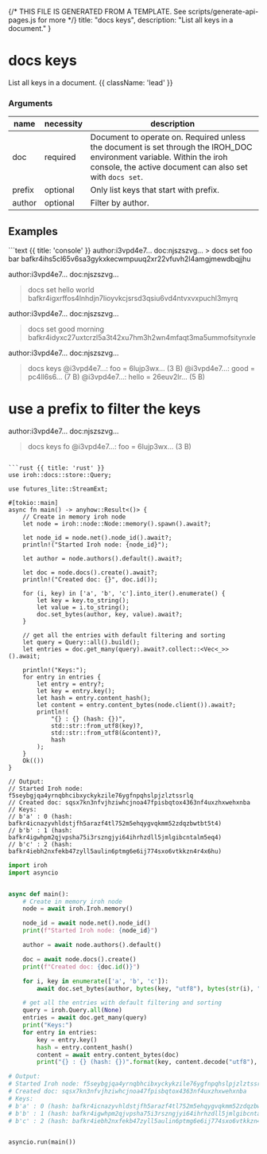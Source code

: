 {/* THIS FILE IS GENERATED FROM A TEMPLATE. See scripts/generate-api-pages.js for more */}
    title: "docs keys",
    description: "List all keys in a document."
}

<div className='not-prose mb-5'>
    <Breadcrumbs pages={[
        { name: 'API', href: '/docs/api', current: false },
        { name: 'docs keys', href: '/docs/api/docs-keys', current: true },
    ]} />
</div>

# docs keys

List all keys in a document. {{ className: 'lead' }}


### Arguments

| name | necessity | description |
| ---- | --------- | ----------- |
| doc  | required | Document to operate on. Required unless the document is set through the IROH_DOC environment variable. Within the iroh console, the active document can also set with `docs set`. |
| prefix  | optional | Only list keys that start with prefix. |
| author  | optional | Filter by author. |



## Examples

<CodeGroup title="docs keys">
```text {{ title: 'console' }}
author:i3vpd4e7… doc:njszszvg…
> docs set foo bar
bafkr4ihs5cl65v6sa3gykxkecwmpuuq2xr22vfuvh2l4amgjmewdbqjjhu

author:i3vpd4e7… doc:njszszvg…
> docs set hello world
bafkr4igxrffos4lnhdjn7lioyvkcjsrsd3qsiu6vd4ntvxvxpuchl3myrq

author:i3vpd4e7… doc:njszszvg…
> docs set good morning
bafkr4idyxc27uxtcrzl5a3t42xu7hm3h2wn4mfaqt3ma5ummofsitynxle

author:i3vpd4e7… doc:njszszvg…
> docs keys
@i3vpd4e7…: foo = 6lujp3wx… (3 B)
@i3vpd4e7…: good = pc4ll6s6… (7 B)
@i3vpd4e7…: hello = 26euv2lr… (5 B)

# use a prefix to filter the keys

author:i3vpd4e7… doc:njszszvg…
> docs keys fo
@i3vpd4e7…: foo = 6lujp3wx… (3 B)
```

```rust {{ title: 'rust' }}
use iroh::docs::store::Query;

use futures_lite::StreamExt;

#[tokio::main]
async fn main() -> anyhow::Result<()> {
    // Create in memory iroh node
    let node = iroh::node::Node::memory().spawn().await?;

    let node_id = node.net().node_id().await?;
    println!("Started Iroh node: {node_id}");

    let author = node.authors().default().await?;

    let doc = node.docs().create().await?;
    println!("Created doc: {}", doc.id());

    for (i, key) in ['a', 'b', 'c'].into_iter().enumerate() {
        let key = key.to_string();
        let value = i.to_string();
        doc.set_bytes(author, key, value).await?;
    }

    // get all the entries with default filtering and sorting
    let query = Query::all().build();
    let entries = doc.get_many(query).await?.collect::<Vec<_>>().await;

    println!("Keys:");
    for entry in entries {
        let entry = entry?;
        let key = entry.key();
        let hash = entry.content_hash();
        let content = entry.content_bytes(node.client()).await?;
        println!(
            "{} : {} (hash: {})",
            std::str::from_utf8(key)?,
            std::str::from_utf8(&content)?,
            hash
        );
    }
    Ok(())
}

// Output:
// Started Iroh node: f5seybgjqa4yrnqbhcibxyckykzile76ygfnpqhslpjzlztssrlq
// Created doc: sqsx7kn3nfvjhziwhcjnoa47fpisbqtox4363nf4uxzhxwehxnba
// Keys:
// b'a' : 0 (hash: bafkr4icnazyvhldstjfh5arazf4tl752m5ehqygvqkmm52zdqzbwtbt5t4)
// b'b' : 1 (hash: bafkr4igwhpm2qjvpsha75i3rszngjyi64ihrhzdll5jmlgibcntalm5eq4)
// b'c' : 2 (hash: bafkr4iebh2nxfekb47zyll5aulin6ptmg6e6ij774sxo6vtkkzn4r4x6hu)

```



```python {{ title: 'python' }}
import iroh
import asyncio


async def main():
    # Create in memory iroh node
    node = await iroh.Iroh.memory()

    node_id = await node.net().node_id()
    print(f"Started Iroh node: {node_id}")

    author = await node.authors().default()

    doc = await node.docs().create()
    print(f"Created doc: {doc.id()}")

    for i, key in enumerate(['a', 'b', 'c']):
        await doc.set_bytes(author, bytes(key, "utf8"), bytes(str(i), "utf8"))

    # get all the entries with default filtering and sorting
    query = iroh.Query.all(None)
    entries = await doc.get_many(query)
    print("Keys:")
    for entry in entries:
        key = entry.key()
        hash = entry.content_hash()
        content = await entry.content_bytes(doc)
        print("{} : {} (hash: {})".format(key, content.decode("utf8"), hash))

# Output:
# Started Iroh node: f5seybgjqa4yrnqbhcibxyckykzile76ygfnpqhslpjzlztssrlq
# Created doc: sqsx7kn3nfvjhziwhcjnoa47fpisbqtox4363nf4uxzhxwehxnba
# Keys:
# b'a' : 0 (hash: bafkr4icnazyvhldstjfh5arazf4tl752m5ehqygvqkmm52zdqzbwtbt5t4)
# b'b' : 1 (hash: bafkr4igwhpm2qjvpsha75i3rszngjyi64ihrhzdll5jmlgibcntalm5eq4)
# b'c' : 2 (hash: bafkr4iebh2nxfekb47zyll5aulin6ptmg6e6ij774sxo6vtkkzn4r4x6hu)


asyncio.run(main())

```


</CodeGroup>
